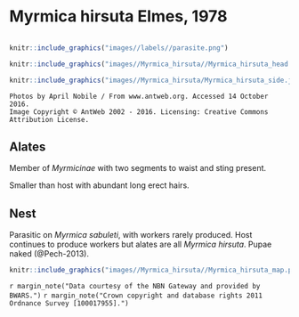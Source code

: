 # **Myrmica hirsuta** Elmes, 1978

```marginfigure
```

```r
knitr::include_graphics("images//labels//parasite.png")
```

```r
knitr::include_graphics("images//Myrmica_hirsuta//Myrmica_hirsuta_head.jpg")
```

```r
knitr::include_graphics("images//Myrmica_hirsuta/Myrmica_hirsuta_side.jpg")
```

```block
Photos by April Nobile / From www.antweb.org. Accessed 14 October 2016.
Image Copyright © AntWeb 2002 - 2016. Licensing: Creative Commons Attribution License.
```

## Alates
Member of *Myrmicinae* with two segments to waist and sting present.

Smaller than host with abundant long erect hairs.

## Nest
Parasitic on *Myrmica sabuleti*, with workers rarely produced. Host continues to produce workers but alates are all *Myrmica hirsuta*. Pupae naked (@Pech-2013).

```r
knitr::include_graphics("images//Myrmica_hirsuta//Myrmica_hirsuta_map.png")
```
`r margin_note("Data courtesy of the NBN Gateway and provided by BWARS.")`
`r margin_note("Crown copyright and database rights 2011 Ordnance Survey [100017955].")`

\pagebreak